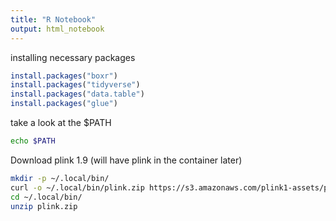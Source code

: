 ```yaml
---
title: "R Notebook"
output: html_notebook
---
```



installing necessary packages
```r
install.packages("boxr")
install.packages("tidyverse")
install.packages("data.table")
install.packages("glue")
```

take a look at the $PATH
```bash
echo $PATH
```

Download plink 1.9 (will have plink in the container later)
```bash
mkdir -p ~/.local/bin/
curl -o ~/.local/bin/plink.zip https://s3.amazonaws.com/plink1-assets/plink_linux_x86_64_20230116.zip
cd ~/.local/bin/
unzip plink.zip
```